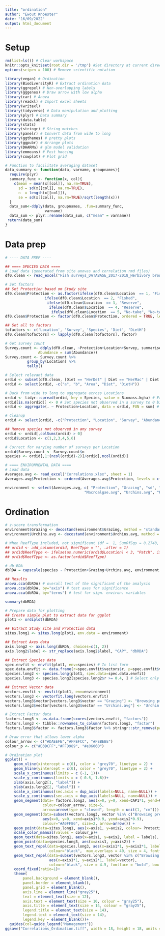 ```yaml
---
title: "ordination"
author: "Ewout Knoester"
date: "16/09/2022"
output: html_document
---
```


# Setup
```r

rm(list=ls()) # Clear workspace
knitr::opts_knit$set(root.dir = '/tmp') #Set directory at current directory for all subsequent chunks
options(scipen = 100) # Remove scientific notation

library(vegan) # Ordination
library(BiodiversityR) # Extract ordination data
library(ggrepel) # Non-overlapping labels
library(gggenes) # Draw arrow with low alpha
library(car) # Anova
library(readxl) # Import excel sheets
library(writexl)
library(tidyverse) # Data manipulation and plotting
library(plyr) # Data summary
library(data.table)
library(stats)
library(stringr) # String matches  
library(panelr) # Convert data from wide to long
library(ggthemes) # pretty plots
library(ggpubr) # Arrange plots
library(DHARMa) # glm model validation
library(emmeans) # Post hoccing
library(cowplot) # Plot grid

# Function to facilitate averaging dataset
data_summary <- function(data, varname, groupnames){
  require(plyr)
  summary_func <- function(x, col){
    c(mean = mean(x[[col]], na.rm=TRUE),
      sd = sd(x[[col]], na.rm=TRUE),
      n  = length(x[[col]]),
      se = sd(x[[col]], na.rm=TRUE)/sqrt(length(x)))
  }
  data_sum<-ddply(data, groupnames, .fun=summary_func,
                  varname)
  data_sum <- plyr::rename(data_sum, c("mean" = varname))
 return(data_sum)
}
```

# Data prep
```r

# ---- DATA PREP ----

## ==== SPECIES DATA ====
# Load data (generated from site anovas and correlation rmd files)
df0.clean <- read_excel("Fish surveys_DATABASE_2017-2018_Herbivory browsing.xlsx", sheet = 1)

# Set factors
## Set Protection based on Study site
df0.clean$Protection <- as.factor(ifelse(df0.clean$Location  == 1, "Fished",
                  ifelse(df0.clean$Location  == 2, "Fished", 
                   ifelse(df0.clean$Location  == 3, "Reserve", 
                    ifelse(df0.clean$Location  == 4, "Reserve", 
                     ifelse(df0.clean$Location  == 5, "No-take", "No-take"))))))
df0.clean$Protection <- factor(df0.clean$Protection, ordered = TRUE, levels = c("Fished", "Reserve", "No-take"))

## Set all to factors
tofactors <- c('Location', 'Survey', 'Species', 'Diet', 'DietH') 
df0.clean[tofactors] <- lapply(df0.clean[tofactors], factor)

# Get survey count
Survey.count <- ddply(df0.clean, ~Protection+Location+Survey, summarise,
               Abundance = sum(Abundance))
Survey.count <- Survey.count %>%
          group_by(Location) %>%
          tally()

# Select relevant data
ordid <- subset(df0.clean, (Diet == "HerDet" | Diet == "HerMac" | Diet == "Omnivr"))
ordid <- select(ordid, -c("a", "b", "Area", "Diet", "DietH"))

# Back from wide to long to aggregate across Locations
ordid <- tidyr::spread(ordid, key = Species, value = Biomass.kgha) # From long to wide
ordid[is.na(ordid)] <- 0 # Set species not observed in a survey to 0 biomass
ordid <- aggregate(. ~ Protection+Location, data = ordid, FUN = sum) # Sum over Location

# Cleanup
ordid <- select(ordid, -c("Protection", "Location", "Survey", "Abundance", "SizeClass"))

## Remove species not observed in any survey
ordid <- ordid[,colSums(ordid) > 0]
ordid$Location <- c(1,2,3,4,5,6)

# Correct for varying number of surveys per Location
ordid$Survey.count <- Survey.count$n
species <- ordid[,1:(ncol(ordid)-2)]/ordid[,ncol(ordid)]

# ==== ENVIRONMENTAL DATA ====
# Load data
Averages.avg <- read_excel("Correlations.xlsx", sheet = 1)
Averages.avg$Protection <- ordered(Averages.avg$Protection, levels = c("Fishing", "Reserve", "No-take"))

environment <- select(Averages.avg, c( "Protection", "Grazing", "sd", "Hard.coral.avg",
                                    "Macroalgae.avg", "Urchins.avg", "Urchins.sd"))

```

# Ordination
```r

# z-score transformation
environment$Grazing <- decostand(environment$Grazing, method = "standardize")
environment$Urchins.avg <- decostand(environment$Urchins.avg, method = "standardize")

# When ReefType included, not significant (df =  1, SumOfSqs = 0.2748, F = 1.6675, p = 0.13889)
## ordid <- add_column(ordid, ReefType = "", .after = 1)
## ordid$ReefType <- ifelse(as.numeric(ordid$Location) < 3, "Patch", ifelse(as.numeric(ordid$Location) > 5, "Patch", "Fringe"))
## ordid$ReefType <- as.factor(ordid$ReefType)

# db-RDA
dbRDA = capscale(species ~ Protection+Grazing+Urchins.avg, environment, dist="bray")

## Results
anova.cca(dbRDA) # overall test of the significant of the analysis
anova.cca(dbRDA, by="axis") # test axes for significance
anova.cca(dbRDA, by="terms") # test for sign. environ. variables

summary(dbRDA)

# Prepare data for plotting
## Create simple plot to extract data for ggplot
plot1 <- ordiplot(dbRDA)

## Extract Study site and Protection data
sites.long1 <- sites.long(plot1, env.data = environment)

## Extract Axes data
axis.long2 <- axis.long(dbRDA, choices=c(1, 2))
axis.long2$label <- str_replace(axis.long2$label, "CAP", "dbRDA")

## Extract Species data
spec.envfit <- envfit(plot1, env=species) # In list form
spec.data.envfit <- data.frame(r=spec.envfit$vectors$r, p=spec.envfit$vectors$pvals) # As data frame
species.long2 <- species.long(plot1, spec.data=spec.data.envfit)
species.long3 <- species.long2[species.long2$r >= 0.4, ] # Select only species that explain substantially

## Extract Vector data
vectors.envfit <- envfit(plot1, env=environment)
vectors.long3 <- vectorfit.long(vectors.envfit)
vectors.long3$vector[vectors.long3$vector == "Grazing"] <- "Browsing pressure"
vectors.long3$vector[vectors.long3$vector == "Urchins.avg"] <- "Urchin density"

# Extract Factor data
factors.long3 <- as.data.frame(scores(vectors.envfit, "factors"))
factors.long3 <- tibble::rownames_to_column(factors.long3, "factor")
factors.long3$factor <- factors.long3$factor %>% stringr::str_remove(pattern = "Protection")

# Draw error that allows lower alpha
colour_arrow <- c("#DAEEFE","#FFEFCC", "#FEBEBE")
colour_p <- c("#B3DCFF","#FFD989", "#e06060")

# Ordination plot
ggplot() + 
    geom_vline(xintercept = c(0), color = "grey70", linetype = 2) +
    geom_hline(yintercept = c(0), color = "grey70", linetype = 2) +  
    scale_x_continuous(limits = c (-1, 1))+
    scale_y_continuous(limits = c (-0.6, 1.6))+
    xlab(axis.long2[1, "label"]) +
    ylab(axis.long2[2, "label"]) +  
    scale_x_continuous(sec.axis = dup_axis(labels=NULL, name=NULL)) +
    scale_y_continuous(sec.axis = dup_axis(labels=NULL, name=NULL)) + 
    geom_segment(data= factors.long3, aes(x=0, y=0, xend=CAP1*1, yend=CAP2*1), 
                 colour=colour_arrow, size=5,
                 arrow=arrow(type = "closed", length = unit(1, "cm"))) +
    geom_segment(data=subset(vectors.long3, vector %in% c("Browsing pressure", "Urchin density")),
                 aes(x=0, y=0, xend=axis1*0.9, yend=axis2*0.9), 
                 colour="#A0FF86", size=2, arrow=arrow()) +
    geom_point(data=sites.long1, aes(x=axis1, y=axis2, colour= Protection), size=10) +
    scale_color_manual(values = colour_p)+
    geom_text(data=sites.long1, aes(x=axis1, y=axis2, label = labels), size=4, fontface = "bold") +
    geom_point(data=species.long3, aes(x=axis1, y=axis2)) +
    geom_text_repel(data=species.long3, aes(x=axis1*1, y=axis2*1, label=labels),
                    colour="black",  max.overlaps = 40, size = 4, fontface = "italic") +
    geom_text_repel(data=subset(vectors.long3, vector %in% c("Browsing pressure", "Urchin density")), 
                    aes(x=axis1*1, y=axis2*1, label=vector),
                    colour="black", size = 4.5, fontface = "bold", box.padding = 0.6) +
    coord_fixed(ratio=1)+
    theme(
        panel.background = element_blank(),
        panel.border = element_blank(),
        panel.grid = element_blank(),
        axis.line = element_line("gray25"),
        text = element_text(size = 12),
        axis.text = element_text(size = 10, colour = "gray25"),
        axis.title = element_text(size = 14, colour = "gray25"),
        legend.title = element_text(size = 14),
        legend.text = element_text(size = 14),
        legend.key = element_blank())+
  guides(col=guide_legend("Management"))
ggsave("Correlations_Ordination.tiff", width = 18, height = 18, units = "cm", dpi=1200, compression = "lzw")

```

